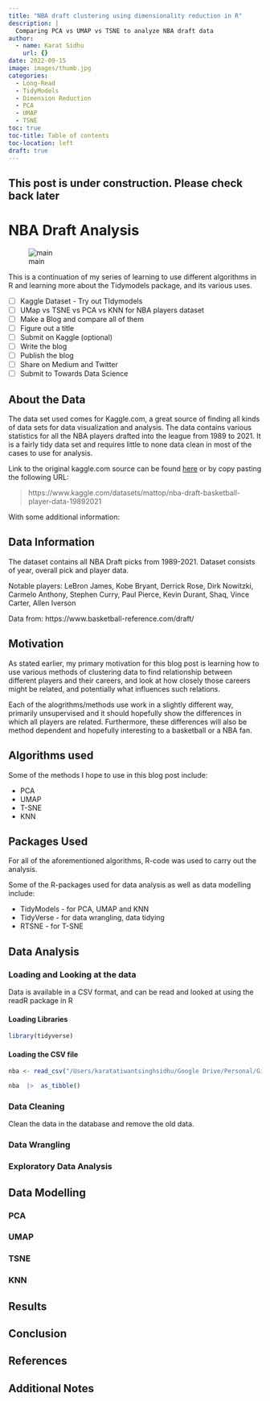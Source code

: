 ```yaml
---
title: "NBA draft clustering using dimensionality reduction in R"
description: |
  Comparing PCA vs UMAP vs TSNE to analyze NBA draft data
author:
  - name: Karat Sidhu
    url: {}
date: 2022-09-15
image: images/thumb.jpg
categories:
  - Long-Read
  - TidyModels
  - Dimension Reduction
  - PCA
  - UMAP
  - TSNE
toc: true
toc-title: Table of contents
toc-location: left
draft: true
---
```


## This post is under construction. Please check back later 

# NBA Draft Analysis

![main](images/draft.jpg)

This is a continuation of my series of learning to use different algorithms in R and learning more about the Tidymodels package, and its various uses. 


- [ ] Kaggle Dataset - Try out TIdymodels
- [ ] UMap vs TSNE vs PCA vs KNN for NBA players dataset
- [ ] Make a Blog and compare all of them
- [ ] Figure out a title
- [ ] Submit on Kaggle (optional)
- [ ] Write the blog
- [ ] Publish the blog
- [ ] Share on Medium and Twitter
- [ ] Submit to Towards Data Science


## About the Data

The data set used comes for Kaggle.com, a great source of finding all kinds of data sets for data visualization and analysis. The data contains various statistics for all the NBA players drafted into the league from 1989 to 2021. It is a fairly tidy data set and requires little to none data clean in most of the cases to use for analysis. 


:::{.callout-note}


Link to the original kaggle.com source can be found [here](https://www.kaggle.com/datasets/mattop/nba-draft-basketball-player-data-19892021) or by copy pasting the following URL:

> https://www.kaggle.com/datasets/mattop/nba-draft-basketball-player-data-19892021
:::



With some additional information:

:::{.callout-tip collapse="true"}

## Data Information 


The dataset contains all NBA Draft picks from 1989-2021. Dataset consists of year, overall pick and player data.

Notable players: LeBron James, Kobe Bryant, Derrick Rose, Dirk Nowitzki, Carmelo Anthony, Stephen Curry, Paul Pierce, Kevin Durant, Shaq, Vince Carter, Allen Iverson

Data from: https://www.basketball-reference.com/draft/

:::



## Motivation

As stated earlier, my primary motivation for this blog post is learning how to use various methods of clustering data to find relationship between different players and their careers, and look at how closely those careers might be related, and potentially what influences such relations. 

Each of the alogrithms/methods use work in a slightly different way, primarily unsupervised and it should hopefully show the differences in which all players are related. Furthermore, these differences will also be method dependent and hopefully interesting to a basketball or a NBA fan. 

## Algorithms used

Some of the methods I hope to use in this blog post include:

- PCA
- UMAP
- T-SNE
- KNN


## Packages Used

For all of the aforementioned algorithms, R-code was used to carry out the analysis. 

Some of the R-packages used for data analysis as well as data modelling include:

- TidyModels - for PCA, UMAP and KNN
- TidyVerse - for data wrangling, data tidying
- RTSNE - for T-SNE


## Data Analysis

### Loading and Looking at the data

Data is available in a CSV format, and can be read and looked at using the readR package in R

#### Loading Libraries
```r
library(tidyverse)

```

#### Loading the CSV file

```r

nba <- read_csv("/Users/karatatiwantsinghsidhu/Google Drive/Personal/GitHub/karat_codes/posts/nba-clustering/data/nbaplayersdraft.csv")

nba  |>  as_tibble()

```


### Data Cleaning

Clean the data in the database and remove the old data. 




### Data Wrangling

### Exploratory Data Analysis




## Data Modelling


### PCA

### UMAP

### TSNE

### KNN




## Results

## Conclusion



## References


## Additional Notes
